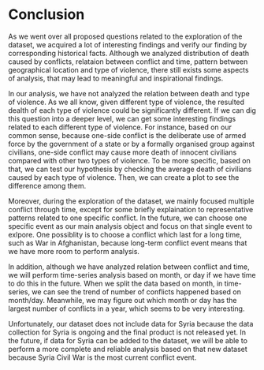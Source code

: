 # Conclusion

As we went over all proposed questions related to the exploration of the dataset, we acquired a lot of interesting findings and verify our finding by corresponding historical facts. Although we analyzed distribution of death caused by conflicts, relataion between conflict and time, pattern between geographical location and type of violence, there still exists some aspects of analysis, that may lead to meaningful and inspirational findings. 

In our analysis, we have not analyzed the relation between death and type of violence. As we all know, given different type of violence, the resulted dealth of each type of violence could be significantly different. If we can dig this question into a deeper level, we can get some interesting findings related to each different type of violence. For instance, based on our common sense, because one-side conflict is the deliberate use of armed force by the government of a state or by a formally organised group against civilians, one-side conflict may cause more death of innocent civilians compared with other two types of violence. To be more specific, based on that, we can test our hypothesis by checking the average death of civilians caused by each type of violence. Then, we can create a plot to see the difference among them. 

Moreover, during the exploration of the dataset, we mainly focused multiple conflict through time, except for some briefly explaination to representative patterns related to one specific conflict. In the future, we can choose one specific event as our main analysis object and focus on that single event to exlpore. One possiblity is to choose a conflict which last for a long time, such as War in Afghanistan, because long-term conflict event means that we have more room to perform analysis.

In addition, although we have analyzed relation between conflict and time, we will perform time-series analysis based on month, or day if we have time to do this in the future. When we split the data based on month, in time-series, we can see the trend of number of conflicts happened based on month/day. Meanwhile, we may figure out which month or day has the largest number of conflicts in a year, which seems to be very interesting.

Unfortunately, our dataset does not include data for Syria because the data collection for Syria is ongoing and the final product is not released yet. In the future, if data for Syria can be added to the dataset, we will be able to perform a more complete and reliable analysis based on that new dataset because Syria Civil War is the most current conflict event. 

